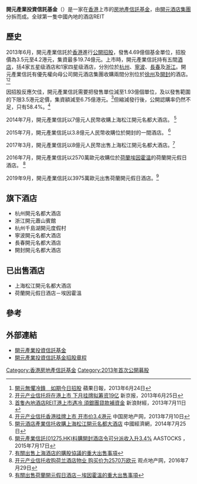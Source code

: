 '''開元產業投資信託基金'''（{{sehk|1275}}）是一家在[[香港|香港]]上市的[[房地產信託基金|房地產信託基金]]，由[[開元酒店集團|開元酒店集團]]分拆而成。全球第一隻中國內地的酒店REIT

==歷史==
2013年6月，開元產業信託於[[香港|香港]]進行[[公開招股|公開招股]]，發售4.69億個基金單位，招股價為3.5元至4.2港元，集資最多19.74億元。上市時，開元產業信託持有五間[[酒店|酒店]]，括4家五星级酒店和1家四星级酒店，分別位於[[杭州|杭州]]、[[寧波|寧波]]、[[長春|長春]]及[[浙江|浙江]]。開元產業信託有優先權向母公司開元酒店集團收購兩間分別位於[[徐州|徐州]]及[[開封|開封]]的酒店。
<ref>[http://hk.apple.nextmedia.com/financeestate/art/20130624/18310152 開元無懼冷鋒　如期今日招股] {{Wayback|url=http://hk.apple.nextmedia.com/financeestate/art/20130624/18310152 |date=20190712232655 }} 蘋果日報，2013年6月24日</ref><ref>[http://www.21cbh.com/2013/xintuo_625/711163.html 开元产业信托将在港上市 下月挂牌拟筹资19亿]{{dead link|date=2018年5月 |bot=InternetArchiveBot |fix-attempted=yes }} 新京报，2013年6月25日</ref>

因招股反應欠佳，開元產業信託需要把發售單位減至1.93億個單位，及以發售範圍的下限3.5港元定價，集資額減至6.75億港元。<ref>[http://finance.takungpao.com.hk/financial/q/2013/0711/1752381.html 首隻內地酒店REIT港上市遇冷 須銀團貸款補資金] {{Wayback|url=http://finance.takungpao.com.hk/financial/q/2013/0711/1752381.html |date=20200602103300 }} 新浪財經，2013年7月11日</ref>但縮減發行後，公開認購率仍然不足，只有58.4%。<ref>[http://www.china-crb.cn/resource.jsp?id=14093 开元产业信托香港挂牌上市 开市价3.4港元] {{webarchive|url=https://web.archive.org/web/20131110154148/http://www.china-crb.cn/resource.jsp?id=14093 |date=2013-11-10 }} 中国房地产网，2013年7月10日</ref>

2014年7月，開元產業信託以7億元人民幣收購上海松江開元名都大酒店。
<ref>[http://trust.hexun.com.tw/2014-07-25/166986277.html 開元酒店產業信托收購上海松江開元名都大酒店]{{Dead link|date=2019年11月 |bot=InternetArchiveBot |fix-attempted=yes }} 中國經濟網，2014年7月25日</ref>

2015年7月，開元產業信託以3.8億元人民幣收購位於開封的一間酒店。
<ref>[https://hk.finance.yahoo.com/news/%E9%96%8B%E5%85%83%E7%94%A2%E6%A5%AD%E4%BF%A1%E8%A8%97-01275-hk-%E6%96%99%E8%B3%BC%E9%96%8B%E5%B0%81%E9%85%92%E5%BA%97%E4%BB%A4%E5%8F%AF%E5%88%86%E6%B4%BE%E6%94%B6%E5%85%A5%E5%8D%873-4-043300497.html 開元產業信託(01275.HK)料購開封酒店令可分派收入升3.4%] {{Wayback|url=https://hk.finance.yahoo.com/news/%E9%96%8B%E5%85%83%E7%94%A2%E6%A5%AD%E4%BF%A1%E8%A8%97-01275-hk-%E6%96%99%E8%B3%BC%E9%96%8B%E5%B0%81%E9%85%92%E5%BA%97%E4%BB%A4%E5%8F%AF%E5%88%86%E6%B4%BE%E6%94%B6%E5%85%A5%E5%8D%873-4-043300497.html |date=20200602103310 }} AASTOCKS ，2015年7月17日</ref>

2017年3月，開元產業信託以8億元人民幣出售上海松江開元名都大酒店。<ref>[http://www.ncreit.com/upload/201703/201703242252072389.pdf 有關出售上海酒店的購股協議的重大出售事項]</ref>

2016年7月，開元產業信託以2570萬歐元收購位於[[荷蘭|荷蘭]][[埃因霍温|埃因霍温]]的荷蘭開元假日酒店。
<ref>[http://www.guandian.cn/article/20160729/176536.html 开元产业信托收购荷兰酒店物业 购买价为2570万欧元] {{Wayback|url=http://www.guandian.cn/article/20160729/176536.html |date=20190712232700 }} 观点地产网，2016年7月29日</ref>

2019年9月，開元產業信託以3975萬歐元出售荷蘭開元假日酒店。<ref>[http://www.ncreit.com/upload/201910/201910091709462891.pdf 有關出售荷蘭開元假日酒店－埃因霍溫的重大出售事項]</ref>

==旗下酒店==
*杭州開元名都大酒店
*浙江開元蕭山賓館
*杭州千島湖開元度假村
*寧波開元名都大酒店
*長春開元名都大酒店
*開封開元名都大酒店

==已出售酒店==
*上海松江開元名都大酒店
*荷蘭開元假日酒店－埃因霍溫

==參考==
{{reflist}}

==外部連結==
* [http://www.ncreit.com/ 開元產業投資信託基金] {{Wayback|url=http://www.ncreit.com/ |date=20200602103320 }}
*[http://www.hkexnews.hk/listedco/listconews/SEHK/2013/0624/LTN20130624032_C.pdf 開元產業投資信託基金招股章程] {{Wayback|url=http://www.hkexnews.hk/listedco/listconews/SEHK/2013/0624/LTN20130624032_C.pdf |date=20160305013508 }}

[[Category:香港房地產信託基金|Category:香港房地產信託基金]]
[[Category:2013年首次公開募股|Category:2013年首次公開募股]]